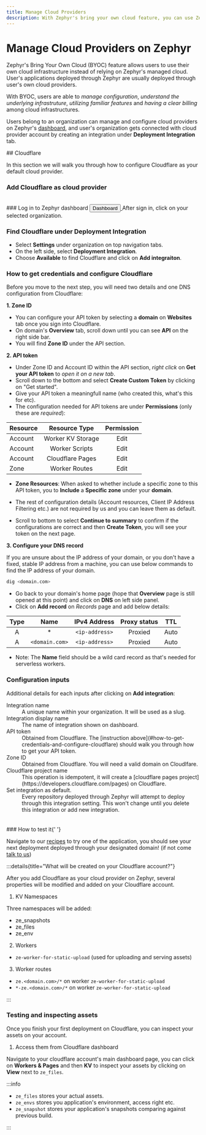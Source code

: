 ```yaml
---
title: Manage Cloud Providers
description: With Zephyr's bring your own cloud feature, you can use Zephyr with your existing cloud infrastructure to manage your applications
---
```



# Manage Cloud Providers on Zephyr

Zephyr's Bring Your Own Cloud (BYOC) feature allows users to use their own cloud infrastructure instead of relying on Zephyr's managed cloud. User's applications deployed through Zephyr are usually deployed through user's own cloud providers.

With BYOC, users are able to _manage configuration_, _understand the underlying infrastruture_, _utilizing familiar features_ and _having a clear billing_ among cloud infrastructures.

Users belong to an organization can manage and configure cloud providers on Zephyr's [dashboard](https://app.zephyr-cloud.io), and user's organization gets connected with cloud provider account by creating an integration under **Deployment Integration** tab.

<Separator />
## Cloudflare

In this section we will walk you through how to configure Cloudflare as your default cloud provider.

### Add Cloudflare as cloud provider

<br/>
<Steps> 
### Log in to Zephyr dashboard 
<a href="https://app.zephyr-cloud.io">
<Button variant="outline" className=" hover:bg-zinc-100 hover:text-black">Dashboard</Button>
</a>
After sign in, click on your selected organization. 
<br/>

### Find Cloudflare under Deployment Integration

- Select **Settings** under organization on top navigation tabs.
- On the left side, select **Deployment Integration**.
- Choose **Available** to find Cloudflare and click on **Add integraiton**.

### How to get credentials and configure Cloudflare

Before you move to the next step, you will need two details and one DNS configuration from Cloudflare:

**1. Zone ID**

- You can configure your API token by selecting a **domain** on **Websites** tab once you sign into Cloudflare.
- On domain's **Overview** tab, scroll down until you can see **API** on the right side bar.
- You will find **Zone ID** under the API section.

**2. API token**

- Under Zone ID and Account ID within the API section, _right click_ on **Get your API token** to _open it on a new tab_.
- Scroll down to the bottom and select **Create Custom Token** by clicking on "Get started".
- Give your API token a meaningfull name (who created this, what's this for etc).
- The configuration needed for API tokens are under **Permissions** (only these are _required_):

| Resource |   Resource Type   | Permission |
| :------- | :---------------: | :--------: |
| Account  | Worker KV Storage |    Edit    |
| Account  |  Worker Scripts   |    Edit    |
| Account  | Cloudflare Pages  |    Edit    |
| Zone     |   Worker Routes   |    Edit    |

- **Zone Resources**: When asked to whether include a specific zone to this API token, you to **Include** a **Specific zone** under your **domain**.

- The rest of configuration details (Account resources, Client IP Address Filtering etc.) are not required by us and you can leave them as default.
- Scroll to bottom to select **Continue to summary** to confirm if the configurations are correct and then **Create Token**, you will see your token on the next page.

**3. Configure your DNS record**

<Badge text="tips" type="warning" />

If you are unsure about the IP address of your domain, or you don't have a fixed, stable IP address from a machine, you can use below commands to find the IP address of your domain.

```bash title="Finding IP address"
dig <domain.com>
```

- Go back to your domain's home page (hope that **Overview** page is still opened at this point) and click on **DNS** on left side panel.
- Click on **Add record** on _Records_ page and add below details:

| Type |      Name      |  IPv4 Address  | Proxy status | TTL  |
| :--: | :------------: | :------------: | :----------: | :--: |
|  A   |       \*       | `<ip-address>` |   Proxied    | Auto |
|  A   | `<domain.com>` | `<ip-address>` |   Proxied    | Auto |

- Note: The **Name** field should be a wild card record as that's needed for serverless workers.

### Configuration inputs

Additional details for each inputs after clicking on **Add integration**:

<dt>Integration name</dt>
<dd>A unique name within your organization. It will be used as a slug. </dd>
<dt>Integration display name</dt>
<dd>The name of integration shown on dashboard.</dd>
<dt>API token</dt>
<dd>
  Obtained from Cloudflare. The [instruction
  above](#how-to-get-credentials-and-configure-cloudflare) should walk you
  through how to get your API token.
</dd>
<dt>Zone ID</dt>
<dd>Obtained from Cloudflare. You will need a valid domain on Cloudlfare.</dd>
<dt>Cloudflare project name</dt>
<dd>
  This operation is idempotent, it will create a [cloudflare pages
  project](https://developers.cloudflare.com/pages) on Cloudflare.
</dd>
<dt>Set integration as default.</dt>
<dd>
  Every repository deployed through Zephyr will attempt to deploy through this
  integration setting. This won't change until you delete this integration or
  add new integration.
</dd>

<br />
<br />
### How to test it{' '}

Navigate to our [recipes](/recipes) to try one of the application, you should see your next deployment deployed through your designated domain! (if not come [talk to us](https://zephyr-cloud.io/discord))

</Steps>

:::details{title="What will be created on your Cloudflare account?"}

After you add Cloudflare as your cloud provider on Zephyr, several properties will be modified and added on your Cloudflare account.

1. KV Namespaces

Three namespaces will be added:

- ze_snapshots
- ze_files
- ze_env

2. Workers

- `ze-worker-for-static-upload` (used for uploading and serving assets)

3. Worker routes

- `ze.<domain.com>/*` on worker `ze-worker-for-static-upload`
- `*-ze.<domain.com>/*` on worker `ze-worker-for-static-upload`

:::

### Testing and inspecting assets

Once you finish your first deployment on Cloudflare, you can inspect your assets on your account.

1. Access them from Cloudflare dashboard

Navigate to your cloudflare account's main dashboard page, you can click on **Workers & Pages** and then **KV** to inspect your assets by clicking on **View** next to `ze_files`.

:::info

- `ze_files` stores your actual assets.
- `ze_envs` stores you application's environment, access right etc.
- `ze_snapshot` stores your application's snapshots comparing against previous build.

:::



<Separator />
